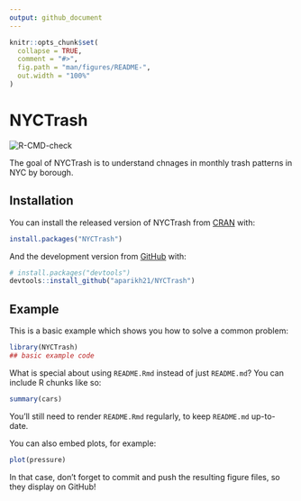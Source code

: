 ```yaml
---
output: github_document
---
```


<!-- README.md is generated from README.Rmd. Please edit that file -->

```r
knitr::opts_chunk$set(
  collapse = TRUE,
  comment = "#>",
  fig.path = "man/figures/README-",
  out.width = "100%"
)
```

# NYCTrash

<!-- badges: start -->
![R-CMD-check](https://github.com/aparikh21/NYCTrash/workflows/R-CMD-check/badge.svg)
<!-- badges: end -->

The goal of NYCTrash is to understand chnages in monthly trash patterns in NYC by borough.

## Installation

You can install the released version of NYCTrash from [CRAN](https://CRAN.R-project.org) with:

``` r
install.packages("NYCTrash")
```

And the development version from [GitHub](https://github.com/) with:

``` r
# install.packages("devtools")
devtools::install_github("aparikh21/NYCTrash")
```
## Example

This is a basic example which shows you how to solve a common problem:

```r
library(NYCTrash)
## basic example code
```

What is special about using `README.Rmd` instead of just `README.md`? You can include R chunks like so:

```r
summary(cars)
```

You'll still need to render `README.Rmd` regularly, to keep `README.md` up-to-date.

You can also embed plots, for example:

```r
plot(pressure)
```

In that case, don't forget to commit and push the resulting figure files, so they display on GitHub!
